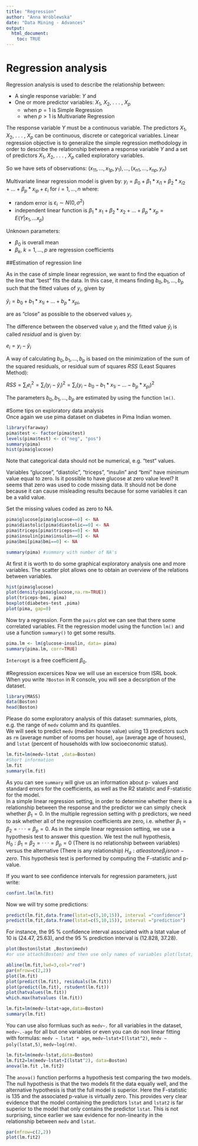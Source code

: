 ```yaml
---
title: "Regression"
author: "Anna Wróblewska"
date: "Data Mining - Advances"
output: 
  html_document:
    toc: TRUE
---
```


# Regression analysis

Regression analysis is used to describe the relationship between:

* A single response variable: $Y$ and
* One or more predictor variables: $X_1$, $X_2$, . . . , $X_p$
    - when $p = 1$ is Simple Regression
    - when $p > 1$ is Multivariate Regression

The response variable $Y$ must be a continuous variable.
The predictors $X_1$, $X_2$, . . . , $X_p$ can be continuous, discrete or categorical variables.
Linear regression objective is to generalize the simple regression methodology in order to describe the relationship between a response variable $Y$ and a set of predictors $X_1$, $X_2$, . . . , $X_p$ called exploratory variables.

So we have sets of observations: $(x_{11},...,x_{1p},y_1),...,(x_{n1},...,x_{np},y_n)$

Multivariate linear regression model is given by:
$y_i =\beta_0 +\beta_1*x_{i1} +\beta_2*x_{i2} +...+\beta_p*x_{ip} +ε_i$ for $i =1,...,n$ where:

* random error is $ε_i ∼ N(0, σ^2)$
* independent linear function is $\beta_1*x_{1} +\beta_2*x_{2}+ ... +\beta_p*x_{p}=E(Y|x_1,...x_p)$

Unknown parameters:

* $\beta_0$ is overall mean
* $\beta_k$, $k = 1,...,p$ are regression coefficients

##Estimation of regression line

As in the case of simple linear regression, we want to find the equation of the line that “best” fits the data. In this case, it means finding $b_0, b_1, ... , b_p$ such that the fitted values of $y_i$, given by

$\hat{y}_i =b_0+b_1*x_{1i} +...+ b_p*x_{pi}$, 

are as “close” as possible to the observed values $y_i$.

The difference between the observed value $y_i$ and the fitted value $\hat{y}_i$ is called *residual* and is given by:

$e_i = y_i − \hat{y}_i$

A way of calculating $b_0, b_1, ... , b_p$ is based on the minimization of the sum of the squared residuals, or residual sum of squares $RSS$ (Least Squares Method):

$RSS  =  \sum_i{e_i^2} =  \sum_i{(y_i−\hat{y}_i)^2} = \sum_i{(y_i −b_0 −b_1*x_{1i} −...− b_p*x_{pi})^2}$

The parameters $b_0, b_1, ... , b_p$ are estimated by using the function `lm()`.

#Some tips on exploratory data analysis                       
Once again we use pima dataset on diabetes in Pima Indian women.
```r
library(faraway)
pima$test <- factor(pima$test)
levels(pima$test) <- c("neg", "pos")
summary(pima)
hist(pima$glucose)
```
Note that categorical data should not be numerical, e.g. "test" values.

Variables “glucose”, “diastolic”, “triceps”, “insulin” and “bmi” have minimum value equal to zero. Is it possible to have glucose at zero value level? It seems that zero was used to code missing data. It should not be done because it can cause misleading results because for some variables it can be a valid value.

Set the missing values coded as zero to NA.
```r
pima$glucose[pima$glucose==0] <- NA
pima$diastolic[pima$diastolic==0] <- NA
pima$triceps[pima$triceps==0] <- NA
pima$insulin[pima$insulin==0] <- NA
pima$bmi[pima$bmi==0] <- NA

summary(pima) #summary with number of NA's
```

At first it is worth to do some graphical exploratory analysis one and more variables.
The scatter plot allows one to obtain an overview of the relations between variables.
```r
hist(pima$glucose)
plot(density(pima$glucose,na.rm=TRUE))
plot(triceps~bmi, pima)
boxplot(diabetes~test ,pima)
plot(pima, gap=0)
```
Now try a regression. Form the `pairs` plot we can see that there some correlated variables.
Fit the regression model using the function `lm()` and use a function `summary()` to get some results.
```r
pima.lm <- lm(glucose~insulin, data= pima)
summary(pima.lm, corr=TRUE)
```
`Intercept` is a free coefficient $\beta_0$. 

#Regression excersices
Now we will use an excersice from ISRL book. When you write `?Boston` in R console, you will see a decsription of the dataset.
```r
library(MASS)
data(Boston)
head(Boston)
```
Please do some exploratory analysis of this dataset: summaries, plots, e.g. the range of `medv` column and its quantiles.  
We will seek to predict `medv` (median house value) using 13 predictors such as `rm` (average number of rooms per house), `age` (average age of houses), and `lstat` (percent of households with low socioeconomic status).
```r
lm.fit=lm(medv~lstat ,data=Boston)  
#Short information
lm.fit
summary(lm.fit)
```
As you can see `summary` will give us an information about p- values and standard errors for the coefficients, as well as the R2 statistic and F-statistic for the model.  
In a simple linear regression setting, in order to determine whether there is a relationship between the response and the predictor we can simply check whether $\beta_1 = 0$. In the multiple regression setting with p predictors, we need to ask whether all of the regression coefficients are zero, i.e. whether $\beta_1 = \beta_2 = ··· = \beta_p = 0$. As in the simple linear regression setting, we use a hypothesis test to answer this question. We test the null hypothesis,  
$H_0 : \beta_1 = \beta_2 = ··· = \beta_p = 0$ (There is no relationship between variables)  
versus the alternative (There is any relationship)
$H_a : at least one \beta_j is non-zero$.
This hypothesis test is performed by computing the F-statistic and p-value.

If you want to see confidence intervals for regression parameters, just write:
```r
confint.lm(lm.fit)
```
Now we will try some predictions:
```r
predict(lm.fit,data.frame(lstat=c(5,10,15)), interval ="confidence")
predict(lm.fit,data.frame(lstat=c(5,10,15)), interval ="prediction")
```
For instance, the 95 % confidence interval associated with a lstat value of 10 is (24.47, 25.63), and the 95 % prediction interval is (12.828, 37.28). 
```r
plot(Boston$lstat ,Boston$medv) 
#or use attach(Boston) and then use only names of variables plot(lstat, medv)

abline(lm.fit,lwd=3,col="red")
par(mfrow=c(2,2))
plot(lm.fit)
plot(predict(lm.fit), residuals(lm.fit))
plot(predict(lm.fit), rstudent(lm.fit))
plot(hatvalues(lm.fit))
which.max(hatvalues (lm.fit))
```
```r
lm.fit=lm(medv~lstat+age,data=Boston)
summary(lm.fit)
```
You can use also formluas such as
`medv~.` for all variables in the dataset, `medv~.-age` for all but one variables or even you can do non linear fitting with formulas: `medv ∼ lstat * age`, `medv∼lstat+I(lstat^2)`, `medv ∼ poly(lstat,5)`, `medv~log(rm)`.
```r
lm.fit=lm(medv~lstat,data=Boston)
lm.fit2=lm(medv~lstat+I(lstat^2), data=Boston)
anova(lm.fit ,lm.fit2)
```
The `anova()` function performs a hypothesis test comparing the two models. The null hypothesis is that the two models fit the data equally well, and the alternative hypothesis is that the full model is superior. Here the F-statistic is 135 and the associated p-value is virtually zero. This provides very clear evidence that the model containing the predictors `lstat` and `lstat2` is far superior to the model that only contains the predictor `lstat`. This is not surprising, since earlier we saw evidence for non-linearity in the relationship between `medv` and `lstat`.

```r
par(mfrow=c(2,2))
plot(lm.fit2)
```

